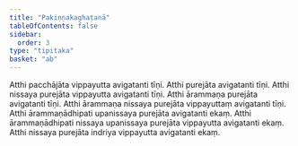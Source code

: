 ```yaml
---
title: "Pakiṇṇakaghaṭanā"
tableOfContents: false
sidebar:
  order: 3
type: "tipitaka"
basket: "ab"
---
```



<DynamicBreadcrumb />

<Division number="381">

<Paragraph number="1142">
Atthi pacchājāta vippayutta avigatanti tīṇi. Atthi purejāta avigatanti tīṇi. Atthi nissaya purejāta vippayutta avigatanti tīṇi. Atthi ārammaṇa purejāta avigatanti tīṇi. Atthi ārammaṇa nissaya purejāta vippayuttaṃ avigatanti tīṇi. Atthi ārammaṇādhipati upanissaya purejāta avigatanti ekaṃ. Atthi ārammaṇādhipati nissaya upanissaya purejāta vippayutta avigatanti ekaṃ. Atthi nissaya purejāta indriya vippayutta avigatanti ekaṃ.
</Paragraph>
</Division>